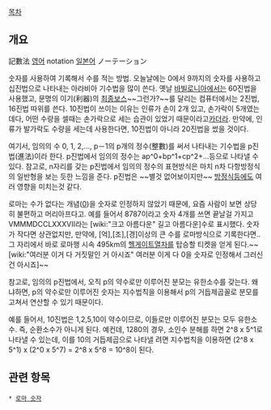 [[목차]]

== 개요 ==
記數法
[[영어]] notation
[[일본어]] ノーテーション

숫자를 사용하여 기록해서 수를 적는 방법. 오늘날에는 0에서 9까지의 숫자를 사용하고 십진법으로 나타내는 아라비아 기수법을 많이 쓴다. 옛날 [[바빌로니아]]에서는 60진법을 사용했고, 문명의 이기(利器)의 [[최종보스]]~~그런가?~~를 달리는 컴퓨터에서는 2진법, 16진법 따위를 쓴다. 10진법이 쓰이는 이유는 인류가 손이 2개 있고, 손가락이 5개였는데다, 어떤 수량을 셀때는 손가락으로 세는 습관이 있었기 때문이라고[[카더라]]. 만약에, 인류가 발가락도 수량을 세는데 사용한다면, 10진법이 아니라 20진법을 썼을 것이다.

여기서, 임의의 수 0, 1, 2,…, p－1의 p개의 정수(整數)를 써서 나타내는 기수법을 p진법(進法)이라 한다. p진법에서 임의의 정수는 ap^0+bp^1+cp^2+...등으로 나타낼 수 있다. 참고로, n자리를 갖는 p진법에서 임의의 정수의 표현방식은 마치  n차 다항방정식의 일반형을 보는 듯한 느낌을 준다. p진법은 ~~별것 없어보이지만~~ [[방정식]]등에도 여러 영향을 미치는것 같다.

로마는 수가 없다는 개념([[0]])을 숫자로 인정하지 않았기 때문에, 요즘 사람이 보면 상당히 불편하고 머리아프다고. 예를 들어서 8787이라고 숫자 4개를 쓰면 끝날걸 가지고 VMMMDCCLXXXVII라는 [wiki:"크고 아름다운" 길고 아름다운]수로 표시했다. 숫자가 작다면 상관없지만, 만약에, [억],[조],[경]이상의 큰 수를 로마방식으로 기록한다면.. 그 자리에서 바로 로마행 시속 495km의 [[헬게이트]]열차를 탑승할 티켓을 얻게 된다.~~[wiki:"여러분 이거 다 거짓말인 거 아시죠" 여러분 이게 다 0을 숫자로 인정해서 그러신건 아시죠]~~

참고로, 임의의 p진법에서, 오직 p의 약수로만 이루어진 분모는 유한소수를 갖는다. 왜냐하면, p의 약수로만 이루어진 숫자는 지수법칙을 이용해서 p의 거듭제곱꼴로 분모를 고쳐서 연산할 수 있기 때문이다.

예를 들어서, 10진법은 1,2,5,10이 약수이므로, 이들로만 이루어진 분모는 모두 유한소수. 즉, 순환소수가 아니게 된다. 예컨데, 1280의 경우, 소인수 분해를 하면 2^8 x 5^1로 나타낼 수 있는데, 이를 10의 거듭제곱으로 나타낼 려면 지수법칙을 이용하면 (2^8 x 5^1) x (2^0 x 5^7) = 2^8 x 5^8 = 10^8이 된다.

== 관련 항목 ==
 * [[로마 숫자]]
